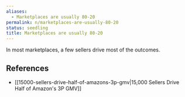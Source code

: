 ```yaml
---
aliases:
  - Marketplaces are usually 80-20
permalink: n/marketplaces-are-usually-80-20
status: seedling
title: Marketplaces are usually 80-20
---
```

In most marketplaces, a few sellers drive most of the outcomes.

## References

- [[15000-sellers-drive-half-of-amazons-3p-gmv|15,000 Sellers Drive Half of Amazon's 3P GMV]]
